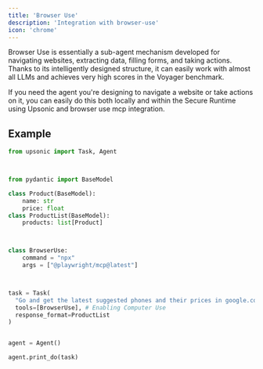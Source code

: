 ```yaml
---
title: 'Browser Use'
description: 'Integration with browser-use'
icon: 'chrome'
---
```


Browser Use is essentially a sub-agent mechanism developed for navigating websites, extracting data, filling forms, and taking actions. Thanks to its intelligently designed structure, it can easily work with almost all LLMs and achieves very high scores in the Voyager benchmark.

If you need the agent you're designing to navigate a website or take actions on it, you can easily do this both locally and within the Secure Runtime using Upsonic and browser use mcp integration.



## Example

```python
from upsonic import Task, Agent



from pydantic import BaseModel

class Product(BaseModel):
    name: str
    price: float
class ProductList(BaseModel):
    products: list[Product]



class BrowserUse:
    command = "npx"
    args = ["@playwright/mcp@latest"]



task = Task(
  "Go and get the latest suggested phones and their prices in google.com", 
  tools=[BrowserUse], # Enabling Computer Use
  response_format=ProductList
)


agent = Agent()

agent.print_do(task)

```